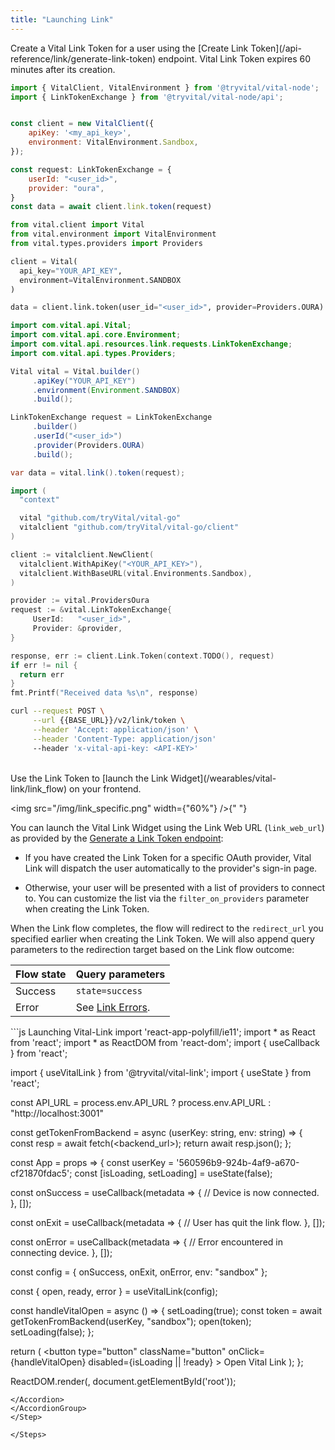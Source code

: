 ```yaml
---
title: "Launching Link"
---
```



<LinkSDKProvider />

<Steps>

<Step number="1" title="Your Backend">
Create a Vital Link Token for a user using the [Create Link Token](/api-reference/link/generate-link-token) endpoint.

<Note>
Vital Link Token expires 60 minutes after its creation.
</Note>

<br />

<CodeGroup>

```javascript Node
import { VitalClient, VitalEnvironment } from '@tryvital/vital-node';
import { LinkTokenExchange } from '@tryvital/vital-node/api';


const client = new VitalClient({
    apiKey: '<my_api_key>',
    environment: VitalEnvironment.Sandbox,
});

const request: LinkTokenExchange = {
    userId: "<user_id>",
    provider: "oura",
}
const data = await client.link.token(request)
```

```python Python
from vital.client import Vital
from vital.environment import VitalEnvironment
from vital.types.providers import Providers

client = Vital(
  api_key="YOUR_API_KEY",
  environment=VitalEnvironment.SANDBOX
)

data = client.link.token(user_id="<user_id>", provider=Providers.OURA)
```

```java Java
import com.vital.api.Vital;
import com.vital.api.core.Environment;
import com.vital.api.resources.link.requests.LinkTokenExchange;
import com.vital.api.types.Providers;

Vital vital = Vital.builder()
     .apiKey("YOUR_API_KEY")
     .environment(Environment.SANDBOX)
     .build();

LinkTokenExchange request = LinkTokenExchange
     .builder()
     .userId("<user_id>")
     .provider(Providers.OURA)
     .build();

var data = vital.link().token(request);
```

```go Go
import (
  "context"

  vital "github.com/tryVital/vital-go"
  vitalclient "github.com/tryVital/vital-go/client"
)

client := vitalclient.NewClient(
  vitalclient.WithApiKey("<YOUR_API_KEY>"),
  vitalclient.WithBaseURL(vital.Environments.Sandbox),
)

provider := vital.ProvidersOura
request := &vital.LinkTokenExchange{
     UserId:   "<user_id>",
     Provider: &provider,
}

response, err := client.Link.Token(context.TODO(), request)
if err != nil {
  return err
}
fmt.Printf("Received data %s\n", response)
```

```bash cURL
curl --request POST \
     --url {{BASE_URL}}/v2/link/token \
     --header 'Accept: application/json' \
     --header 'Content-Type: application/json'
     --header 'x-vital-api-key: <API-KEY>'
```

</CodeGroup>
<br />
</Step>

<Step number="2" title="Your Frontend">
Use the Link Token to [launch the Link Widget](/wearables/vital-link/link_flow) on your frontend.

<img src="/img/link_specific.png" width={"60%"} />{" "}

<AccordionGroup>

<Accordion title="Option 1: Opening the Link Widget by URL" icon="link" iconType="sharp-solid" defaultOpen>

You can launch the Vital Link Widget using the Link Web URL (`link_web_url`) as provided by the
[Generate a Link Token endpoint](/api-reference/link/generate-link-token):

* If you have created the Link Token for a specific OAuth provider, Vital Link will dispatch
the user automatically to the provider's sign-in page.

* Otherwise, your user will be presented with a list of providers to connect to. You can
  customize the list via the `filter_on_providers` parameter when creating the Link Token.


When the Link flow completes, the flow will redirect to the `redirect_url` you specified earlier
when creating the Link Token. We will also append query parameters to the redirection target
based on the Link flow outcome:

| Flow state | Query parameters |
| ---------- | ---------------- |
| Success    | `state=success`  |
| Error      | See [Link Errors](https://docs.tryvital.io/wearables/connecting-providers/errors). |

</Accordion>
<Accordion title="Option 2: Using the `useVitalLink` React hook (`@tryvital/vital-link`)" icon="react" iconType="sharp-solid">
```js Launching Vital-Link
import 'react-app-polyfill/ie11';
import * as React from 'react';
import * as ReactDOM from 'react-dom';
import { useCallback } from 'react';

import { useVitalLink } from '@tryvital/vital-link';
import { useState } from 'react';

const API_URL = process.env.API_URL ? process.env.API_URL : "http://localhost:3001"

const getTokenFromBackend = async (userKey: string, env: string) => {
  const resp = await fetch(<backend_url>);
  return await resp.json();
};

const App = props => {
  const userKey = '560596b9-924b-4af9-a670-cf21870fdac5';
  const [isLoading, setLoading] = useState(false);

  const onSuccess = useCallback(metadata => {
    // Device is now connected.
  }, []);

  const onExit = useCallback(metadata => {
    // User has quit the link flow.
  }, []);

  const onError = useCallback(metadata => {
    // Error encountered in connecting device.
  }, []);

  const config = {
    onSuccess,
    onExit,
    onError,
    env: "sandbox"
  };

  const { open, ready, error } = useVitalLink(config);

  const handleVitalOpen = async () => {
    setLoading(true);
    const token = await getTokenFromBackend(userKey, "sandbox");
    open(token);
    setLoading(false);
  };

  return (
    <button
      type="button"
      className="button"
      onClick={handleVitalOpen}
      disabled={isLoading || !ready}
    >
      Open Vital Link
    </button>
  );
};

ReactDOM.render(<App />, document.getElementById('root'));
```
</Accordion>
</AccordionGroup>
</Step>

</Steps>